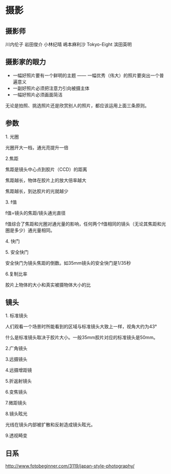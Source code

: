 =摄影=

== 摄影师 ==
川内伦子
岩田俊介
小林纪晴
嶋本麻利沙
Tokyo-Eight
滨田英明

==摄影家的眼力==
* 一幅好照片要有一个鲜明的主题 —— 一幅优秀（伟大）的照片要突出一个普遍意义
* 一副好照片必须把注意力引向被摄主体
* 一幅好照片必须画面简洁

无论是拍照、挑选照片还是欣赏别人的照片，都应该运用上面三条原则。

==参数==
1. 光圈

光圈开大一档，通光亮提升一倍

2.焦距

焦距是镜头中心点到胶片（CCD）的距离

焦距越长，物体在胶片上的放大倍率越大

焦距越长，到达胶片的光就越少

3. f值

f值=镜头的焦距/镜头通光直径

f值综合了焦距和光圈对通光量的影响，任何两个f值相同的镜头（无论其焦距和光圈是多少）通光量相同。

4. 快门

5. 安全快门

安全快门为镜头焦距的倒数。如35mm镜头的安全快门是1/35秒

6.复制比率

胶片上物体的大小和真实被摄物体大小的比

==镜头==
1. 标准镜头

人们观看一个场景时所能看到的区域与标准镜头大致上一样，视角大约为43°

什么是标准镜头取决于胶片大小。一般35mm胶片对应的标准镜头是50mm。

2.广角镜头

3.远摄镜头

4.远摄增距镜

5.折返射镜头

6.变焦镜头

7.微距镜头

8.镜头眩光

光线在镜头内部被扩散和反射造成镜头眩光。

9.透视畸变

== 日系 ==
[[http://www.fotobeginner.com/3119/japan-style-photography/]]


